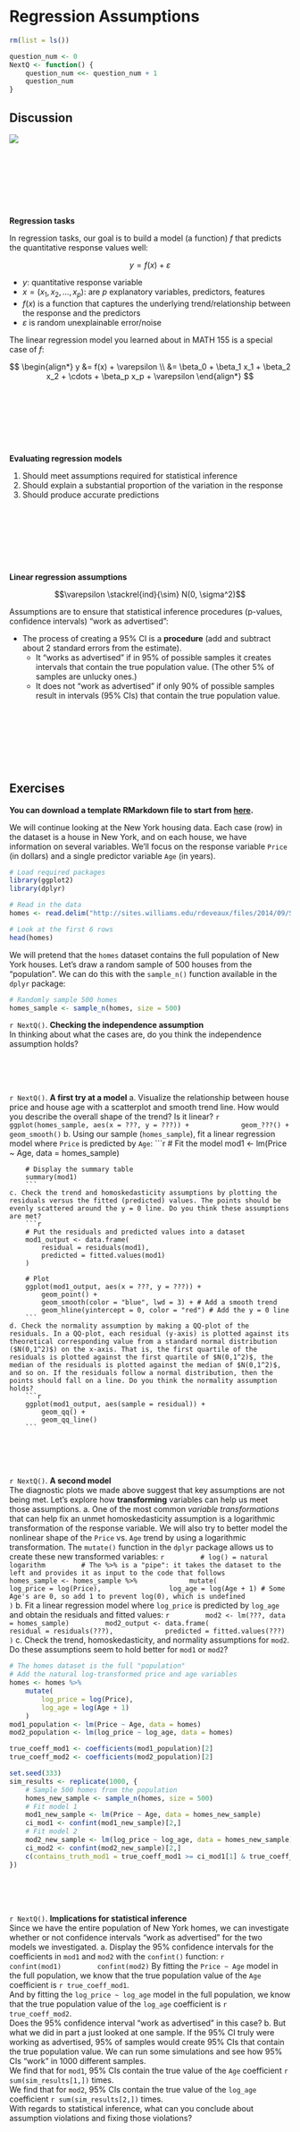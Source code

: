 # Regression Assumptions

```r
rm(list = ls())

question_num <- 0
NextQ <- function() {
    question_num <<- question_num + 1
    question_num
}
```

## Discussion

![](images/class_flow1.png)

<br>
<br>
<br>
<br>
<br>
<br>

**Regression tasks**

In regression tasks, our goal is to build a model (a function) $f$ that predicts the quantitative response values well:

$$y = f(x) + \varepsilon$$

- $y$: quantitative response variable
- $x = (x_1, x_2, \ldots, x_p)$: are $p$ explanatory variables, predictors, features
- $f(x)$ is a function that captures the underlying trend/relationship between the response and the predictors
- $\varepsilon$ is random unexplainable error/noise

The linear regression model you learned about in MATH 155 is a special case of $f$:

$$
\begin{align*}
y &= f(x) + \varepsilon \\
&= \beta_0 + \beta_1 x_1 + \beta_2 x_2 + \cdots + \beta_p x_p + \varepsilon
\end{align*}
$$

<br>
<br>
<br>
<br>
<br>
<br>

**Evaluating regression models**

1. Should meet assumptions required for statistical inference
2. Should explain a substantial proportion of the variation in the response
3. Should produce accurate predictions

<br>
<br>
<br>
<br>
<br>
<br>

**Linear regression assumptions**

$$\varepsilon \stackrel{ind}{\sim} N(0, \sigma^2)$$

Assumptions are to ensure that statistical inference procedures (p-values, confidence intervals) "work as advertised":

- The process of creating a 95% CI is a **procedure** (add and subtract about 2 standard errors from the estimate).
    - It "works as advertised" if in 95% of possible samples it creates intervals that contain the true population value. (The other 5% of samples are unlucky ones.)
    - It does not "work as advertised" if only 90% of possible samples result in intervals (95% CIs) that contain the true population value.

<br>
<br>
<br>
<br>
<br>
<br>

## Exercises

**You can download a template RMarkdown file to start from [here](template_rmds/02-regression-assumptions.Rmd).**

We will continue looking at the New York housing data. Each case (row) in the dataset is a house in New York, and on each house, we have information on several variables. We'll focus on the response variable `Price` (in dollars) and a single predictor variable `Age` (in years).

```r
# Load required packages
library(ggplot2)
library(dplyr)

# Read in the data
homes <- read.delim("http://sites.williams.edu/rdeveaux/files/2014/09/Saratoga.txt")

# Look at the first 6 rows
head(homes)
```

We will pretend that the `homes` dataset contains the full population of New York houses. Let's draw a random sample of 500 houses from the "population". We can do this with the `sample_n()` function available in the `dplyr` package:

```r
# Randomly sample 500 homes
homes_sample <- sample_n(homes, size = 500)
```

`r NextQ()`. **Checking the independence assumption**    
    In thinking about what the cases are, do you think the independence assumption holds?

<br>
<br>
<br>

`r NextQ()`. **A first try at a model**
    a. Visualize the relationship between house price and house age with a scatterplot and smooth trend line. How would you describe the overall shape of the trend? Is it linear?
        ```r
        ggplot(homes_sample, aes(x = ???, y = ???)) +
            geom_???() +
            geom_smooth()
        ```
    b. Using our sample (`homes_sample`), fit a linear regression model where `Price` is predicted by `Age`:
        ```r
        # Fit the model
        mod1 <- lm(Price ~ Age, data = homes_sample)

        # Display the summary table
        summary(mod1)
        ```
    c. Check the trend and homoskedasticity assumptions by plotting the residuals versus the fitted (predicted) values. The points should be evenly scattered around the y = 0 line. Do you think these assumptions are met?
        ```r
        # Put the residuals and predicted values into a dataset
        mod1_output <- data.frame(
            residual = residuals(mod1),
            predicted = fitted.values(mod1)
        )

        # Plot
        ggplot(mod1_output, aes(x = ???, y = ???)) +
            geom_point() +
            geom_smooth(color = "blue", lwd = 3) + # Add a smooth trend
            geom_hline(yintercept = 0, color = "red") # Add the y = 0 line
        ```
    d. Check the normality assumption by making a QQ-plot of the residuals. In a QQ-plot, each residual (y-axis) is plotted against its theoretical corresponding value from a standard normal distribution ($N(0,1^2)$) on the x-axis. That is, the first quartile of the residuals is plotted against the first quartile of $N(0,1^2)$, the median of the residuals is plotted against the median of $N(0,1^2)$, and so on. If the residuals follow a normal distribution, then the points should fall on a line. Do you think the normality assumption holds?
        ```r
        ggplot(mod1_output, aes(sample = residual)) +
            geom_qq() +
            geom_qq_line()
        ```

<br>
<br>
<br>

`r NextQ()`. **A second model**    
    The diagnostic plots we made above suggest that key assumptions are not being met. Let's explore how **transforming** variables can help us meet those assumptions.
    a. One of the most common *variable transformations* that can help fix an unmet homoskedasticity assumption is a logarithmic transformation of the response variable. We will also try to better model the nonlinear shape of the `Price` vs. `Age` trend by using a logarithmic transformation. The `mutate()` function in the `dplyr` package allows us to create these new transformed variables:
        ```r
        # log() = natural logarithm
        # The %>% is a "pipe": it takes the dataset to the left and provides it as input to the code that follows
        homes_sample <- homes_sample %>%
            mutate(
                log_price = log(Price),
                log_age = log(Age + 1) # Some Age's are 0, so add 1 to prevent log(0), which is undefined
            )
        ```
    b. Fit a linear regression model where `log_price` is predicted by `log_age` and obtain the residuals and fitted values:
        ```r
        mod2 <- lm(???, data = homes_sample)
        mod2_output <- data.frame(
            residual = residuals(???),
            predicted = fitted.values(???)
        )
        ```
    c. Check the trend, homoskedasticity, and normality assumptions for `mod2`. Do these assumptions seem to hold better for `mod1` or `mod2`?

```r
# The homes dataset is the full "population"
# Add the natural log-transformed price and age variables
homes <- homes %>%
    mutate(
        log_price = log(Price),
        log_age = log(Age + 1)
    )
mod1_population <- lm(Price ~ Age, data = homes)
mod2_population <- lm(log_price ~ log_age, data = homes)

true_coeff_mod1 <- coefficients(mod1_population)[2]
true_coeff_mod2 <- coefficients(mod2_population)[2]

set.seed(333)
sim_results <- replicate(1000, {
    # Sample 500 homes from the population
    homes_new_sample <- sample_n(homes, size = 500)
    # Fit model 1
    mod1_new_sample <- lm(Price ~ Age, data = homes_new_sample)
    ci_mod1 <- confint(mod1_new_sample)[2,]
    # Fit model 2
    mod2_new_sample <- lm(log_price ~ log_age, data = homes_new_sample)
    ci_mod2 <- confint(mod2_new_sample)[2,]
    c(contains_truth_mod1 = true_coeff_mod1 >= ci_mod1[1] & true_coeff_mod1 <= ci_mod1[2], contains_truth_mod2 = true_coeff_mod2 >= ci_mod2[1] & true_coeff_mod2 <= ci_mod2[2])
})
```

<br>
<br>
<br>

`r NextQ()`. **Implications for statistical inference**    
    Since we have the entire population of New York homes, we can investigate whether or not confidence intervals "work as advertised" for the two models we investigated.
    a. Display the 95% confidence intervals for the coefficients in `mod1` and `mod2` with the `confint()` function:
        ```r
        confint(mod1)
        confint(mod2)
        ```
        By fitting the `Price ~ Age` model in the full population, we know that the true population value of the `Age` coefficient is `r true_coeff_mod1`.    
        And by fitting the `log_price ~ log_age` model in the full population, we know that the true population value of the `log_age` coefficient is `r true_coeff_mod2`.    
        Does the 95% confidence interval "work as advertised" in this case?
    b. But what we did in part a just looked at one sample. If the 95% CI truly were working as advertised, 95% of samples would create 95% CIs that contain the true population value. We can run some simulations and see how 95% CIs "work" in 1000 different samples.    
    We find that for `mod1`, 95% CIs contain the true value of the `Age` coefficient `r sum(sim_results[1,])` times.    
    We find that for `mod2`, 95% CIs contain the true value of the `log_age` coefficient `r sum(sim_results[2,])` times.    
    With regards to statistical inference, what can you conclude about assumption violations and fixing those violations?






